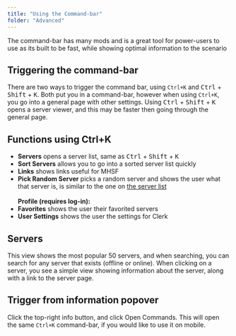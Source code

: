 ```yaml
---
title: "Using the Command-bar"
folder: "Advanced"
---
```



The command-bar has many mods and is a great tool for power-users to use as its built to be fast, while showing optimal information to the scenario

<Separator />

## Triggering the command-bar

There are two ways to trigger the command bar, using `Ctrl+K` and <kbd>Ctrl</kbd> + <kbd>Shift</kbd> + <kbd>K</kbd>. Both put you in a command-bar, however when using `Ctrl+K`, you go into a general page with other settings.
Using <kbd>Ctrl</kbd> + <kbd>Shift</kbd> + <kbd>K</kbd> opens a server viewer, and this may be faster then going through the general page.

## Functions using Ctrl+K

- **Servers** opens a server list, same as <kbd>Ctrl</kbd> + <kbd>Shift</kbd> + <kbd>K</kbd>
- **Sort Servers** allows you to go into a sorted server list quickly
- **Links** shows links useful for MHSF
- **Pick Random Server** picks a random server and shows the user what that server is, is similar to the one on [the server list](/)
  <br /> <br />
  **Profile (requires log-in):**
- **Favorites** shows the user their favorited servers
- **User Settings** shows the user the settings for Clerk

## Servers

This view shows the most popular 50 servers, and when searching, you can search for any server that exists (offline or online).
When clicking on a server, you see a simple view showing information about the server, along with a link to the server page.

## Trigger from information popover

Click the top-right info button, and click Open Commands. This will open the same `Ctrl+K` command-bar, if you would like to use it on mobile.

